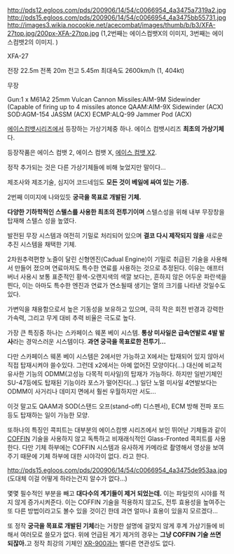 http://pds12.egloos.com/pds/200906/14/54/c0066954_4a3475a7319a2.jpg
http://pds15.egloos.com/pds/200906/14/54/c0066954_4a3475bb55731.jpg
http://images3.wikia.nocookie.net/acecombat/images/thumb/b/b3/XFA-27top.jpg/200px-XFA-27top.jpg
(1,2번째는 에이스컴뱃X의 이미지, 3번째는 에이스컴뱃2의 이미지. )

XFA-27

전장 22.5m 
전폭 20m 
전고 5.45m
최대속도 2600km/h (1, 404kt) 

무장

Gun:1 x M61A2 25mm Vulcan Cannon
Missiles:AIM-9M Sidewinder (Capable of firing up to 4 missiles atonce
QAAM:AIM-9X Sidewinder (ACX)
SOD:AGM-154 JASSM (ACX)
ECMP:ALQ-99 Jammer Pod (ACX)


[[에이스컴뱃]]시리즈에서 등장하는 가상기체중 하나.
에이스 컴뱃시리즈 '''최초의 가상기체'''다.

등장작품은 에이스 컴뱃 2, 에이스 컴뱃 X, [[에이스 컴뱃 X2]].

정작 추가되는 것은 다른 가상기체들에 비해 늦었지만 말이다...

제조사와 제조기술, 심지어 코드네임도 '''모든 것이 베일에 싸여 있는 기종.'''

2번째 이미지에 나와있듯 '''궁극을 목표로 개발된 기체.''' 

'''다양한 기하학적인 스텔스를 사용한 최초의 전투기이며''' 스텔스성을 위해 내부 무장창을 탑재해 스텔스 성을 높였다. 

발전된 무장 시스템과 여전히 기밀로 처리되어 있으며 '''결코 다시 제작되지 않을''' 새로운 추진 시스템을 채택한 기체.

2차원추력편향 노즐이 달린 신형엔진(Cadual Engine)이 기밀로 취급된 기술을 사용해서 만들어 졌으며 연료마저도 특수한 연료를 사용하는 것으로 추정된다. 이유는 애프터버너 사용시 보통 표준적인 황색-오랜지색의 색깔 보다는, 흔하지 않은 어두운 파란색을 띈다, 이는 아마도 특수한 엔진과 연료가 연소될때 생기는 열의 크기를 나타낸 것일수도 있다.

가변익을 채용함으로서 높은 기동성을 보유하고 있으며, 극히 작은 회전 반경과 강력한 가속력, 그리고 무게 대비 추력 비율은 극도로 높다.

가장 큰 특징중 하나는 스카페이스 웨폰 베이 시스템. '''통상 미사일은 급속연발로 4발 발사'''라는 경악스러운 시스템이다. '''과연 궁극을 목표로한 전투기...''' 

다만 스카페이스 웨폰 베이 시스템은 2에서만 가능하고 X에서는 탑재되어 있지 않아서 직접 탑재시켜야 쓸수있다. 그런데 x2에서는 아예 없어진 모양이다(...) 대신에 비교적 유사한 기능의 ODMM(고성능 다목적 미사일)의 탑재가 가능하다. 하지만 일반기체인 SU-47등에도 탑재된 기능이라 포스가 떨어진다(...) 일단 노멀 미사일 4연발보다는 ODMM이 사거리나 데미지 면에서 훨씬 우월하지만 서도...

이것 말고도 QAAM과 SOD(스탠드 오프(stand-off) 디스펜서), ECM 방해 전파 포드등도 탑재하는 일이 가능한 모양.

또하나의 특징인 콕피트는 대부분의 에이스컴뱃 시리즈에서 보인 뛰어난 기체들과 같이 [[COFFIN]] 기술을 사용하지 않고 독특하고 비재래식적인 Glass-Fronted 콕피트를 사용한다. 다만 기체 하부에는 COFFIN 시스템과 유사하게 카메라로 촬영해서 영상을 보여주기 때문에 기체 하부에 대한 시야각이 없다. 라고 한다.

http://pds15.egloos.com/pds/200906/14/54/c0066954_4a3475de953aa.jpg
(도대체 이걸 어떻게 하라는건지 알수가 없다...)

몇몇 필수적인 부분을 빼고 '''대다수의 계기들이 제거 되었는데.''' 이는 파일럿의 시야를 적지 않게 증가시켜준다. 이는 COFFIN 기술을 적용하지 않고도, 전투 효용성을 높여주는 또 다른 방법이라고도 볼수 있을 것이긴 한데 과연 얼마나 효용이 있을지 모르겠다... 

또 정작 '''궁극을 목표로 개발된 기체'''라는 거창한 설명에 걸맞지 않게 후계 가상기들에 비해서 여러모로 쓸모가 없다. 위에 언급된 계기 제거의 경우는 '''그냥 COFFIN 기술 쓰면 되잖아.'''고 정작 최강의 기체인 [[XR-900]]과는 별다른 연관성도 없다.
